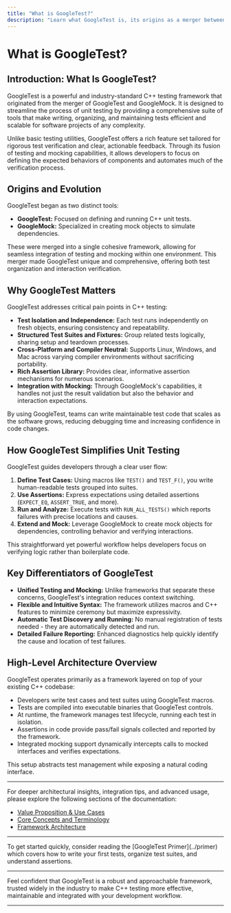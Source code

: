 ```yaml
---
title: "What is GoogleTest?"
description: "Learn what GoogleTest is, its origins as a merger between GoogleTest and GoogleMock, and why it has become an industry-standard framework for rigorous and maintainable C++ testing. Understand how GoogleTest streamlines the unit testing process, offering robust features for both simple and complex software projects."
---
```


# What is GoogleTest?

## Introduction: What Is GoogleTest?

GoogleTest is a powerful and industry-standard C++ testing framework that originated from the merger of GoogleTest and GoogleMock. It is designed to streamline the process of unit testing by providing a comprehensive suite of tools that make writing, organizing, and maintaining tests efficient and scalable for software projects of any complexity.

Unlike basic testing utilities, GoogleTest offers a rich feature set tailored for rigorous test verification and clear, actionable feedback. Through its fusion of testing and mocking capabilities, it allows developers to focus on defining the expected behaviors of components and automates much of the verification process.

## Origins and Evolution

GoogleTest began as two distinct tools:

- **GoogleTest:** Focused on defining and running C++ unit tests.
- **GoogleMock:** Specialized in creating mock objects to simulate dependencies.

These were merged into a single cohesive framework, allowing for seamless integration of testing and mocking within one environment. This merger made GoogleTest unique and comprehensive, offering both test organization and interaction verification.

## Why GoogleTest Matters

GoogleTest addresses critical pain points in C++ testing:

- **Test Isolation and Independence:** Each test runs independently on fresh objects, ensuring consistency and repeatability.
- **Structured Test Suites and Fixtures:** Group related tests logically, sharing setup and teardown processes.
- **Cross-Platform and Compiler Neutral:** Supports Linux, Windows, and Mac across varying compiler environments without sacrificing portability.
- **Rich Assertion Library:** Provides clear, informative assertion mechanisms for numerous scenarios.
- **Integration with Mocking:** Through GoogleMock's capabilities, it handles not just the result validation but also the behavior and interaction expectations.

By using GoogleTest, teams can write maintainable test code that scales as the software grows, reducing debugging time and increasing confidence in code changes.

## How GoogleTest Simplifies Unit Testing

GoogleTest guides developers through a clear user flow:

1. **Define Test Cases:** Using macros like `TEST()` and `TEST_F()`, you write human-readable tests grouped into suites.
2. **Use Assertions:** Express expectations using detailed assertions (`EXPECT_EQ`, `ASSERT_TRUE`, and more).
3. **Run and Analyze:** Execute tests with `RUN_ALL_TESTS()` which reports failures with precise locations and causes.
4. **Extend and Mock:** Leverage GoogleMock to create mock objects for dependencies, controlling behavior and verifying interactions.

This straightforward yet powerful workflow helps developers focus on verifying logic rather than boilerplate code.

## Key Differentiators of GoogleTest

- **Unified Testing and Mocking:** Unlike frameworks that separate these concerns, GoogleTest's integration reduces context switching.
- **Flexible and Intuitive Syntax:** The framework utilizes macros and C++ features to minimize ceremony but maximize expressivity.
- **Automatic Test Discovery and Running:** No manual registration of tests needed - they are automatically detected and run.
- **Detailed Failure Reporting:** Enhanced diagnostics help quickly identify the cause and location of test failures.

## High-Level Architecture Overview

GoogleTest operates primarily as a framework layered on top of your existing C++ codebase:

- Developers write test cases and test suites using GoogleTest macros.
- Tests are compiled into executable binaries that GoogleTest controls.
- At runtime, the framework manages test lifecycle, running each test in isolation.
- Assertions in code provide pass/fail signals collected and reported by the framework.
- Integrated mocking support dynamically intercepts calls to mocked interfaces and verifies expectations.

This setup abstracts test management while exposing a natural coding interface.

---

For deeper architectural insights, integration tips, and advanced usage, please explore the following sections of the documentation:

- [Value Proposition & Use Cases](../intro-core-concepts/value-proposition-use-cases)
- [Core Concepts and Terminology](../intro-core-concepts/core-terminology-concepts)
- [Framework Architecture](../architecture-features-integration/architecture-overview)

---

<Tip>
To get started quickly, consider reading the [GoogleTest Primer](../primer) which covers how to write your first tests, organize test suites, and understand assertions.
</Tip>

---

Feel confident that GoogleTest is a robust and approachable framework, trusted widely in the industry to make C++ testing more effective, maintainable and integrated with your development workflow.

---
